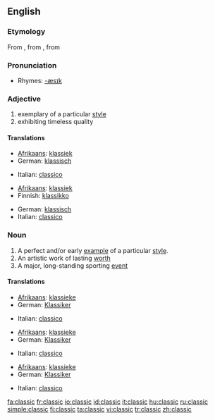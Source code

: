 ==English==

===Etymology===
From {{etyl|fr|en}} {{term|classique||lang=fr}}, from {{etyl|la|en}} {{term|classicus||lang=la|relating to the classes of Roman citizenry, especially the highest}}, from {{term|classis||lang=la}}

===Pronunciation===
* Rhymes: [[Rhymes:English:-æsɪk|-æsɪk]]

===Adjective===
{{en-adj-more}}

# exemplary of a particular [[style]]
# exhibiting timeless quality

====Translations====
{{trans-top|exemplary of a particular style}}
* [[Afrikaans]]: [[klassiek]]
* German: [[klassisch]]
{{trans-mid}}
* Italian: [[classico]]
{{trans-bottom}}

{{trans-top|exhibiting timeless quality}}
* [[Afrikaans]]: [[klassiek]]
* Finnish: [[klassikko]]
{{trans-mid}}
* German: [[klassisch]]
* Italian: [[classico]]
{{trans-bottom}}

===Noun===
{{en-noun}}

# A perfect and/or early [[example]] of a particular [[style]].
# An artistic work of lasting [[worth]]
# A major, long-standing sporting [[event]]

====Translations====
{{trans-top|example}}
* [[Afrikaans]]: [[klassieke]]
* German: [[Klassiker]] {{m}}
{{trans-mid}}
* Italian: [[classico]] {{m}}
{{trans-bottom}}

{{trans-top|lasting work}}
* [[Afrikaans]]: [[klassieke]]
* German: [[Klassiker]] {{m}}
{{trans-mid}}
* Italian: [[classico]] {{m}}
{{trans-bottom}}

{{trans-top|event}}
* [[Afrikaans]]: [[klassieke]]
* German: [[Klassiker]] {{m}}
{{trans-mid}}
* Italian: [[classico]] {{m}}
{{trans-bottom}}

[[fa:classic]]
[[fr:classic]]
[[io:classic]]
[[id:classic]]
[[it:classic]]
[[hu:classic]]
[[ru:classic]]
[[simple:classic]]
[[fi:classic]]
[[ta:classic]]
[[vi:classic]]
[[tr:classic]]
[[zh:classic]]